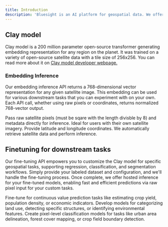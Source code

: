 ```yaml
---
title: Introduction
description: 'Bluesight is an AI platform for geospatial data. We offer hosted inference of <a target="_blank" href="https://github.com/Clay-foundation/model">Clay foundation model</a> and a fine-tuning API for downstream tasks.'
---
```


## Clay model

Clay model is a 200 million parameter open-source transformer generating embedding representation for any region on the planet. It was trained on a variety of open-source satellite data with a tile size of 256x256. You can read more about it on
<a target="_blank" href="https://clay-foundation.github.io/model/index.html">Clay model developer webpage.</a> 

### Embedding Inference

Our embedding inference API returns a 768-dimensional vector representation for any given satellite image. This embedding can be used for various downstream tasks that you can experiment with on your own. Each API call, whether using raw pixels or coordinates, returns normalized 768-vector output.

<CardGroup cols={2}>
  <Card
    title="Raw Pixel Inference"
    icon="satellite"
    href="/api-reference/raw-pixel-inference"
  >
    Pass raw satellite pixels (must be sqare with the length divisble by 8) and metadata directly for inference. Ideal for users with their own satellite imagery.
  </Card>
  <Card
    title="Coordinate-based Inference"
    icon="map-pin"
    href="/api-reference/coordinate-inference"
  >
    Provide latitude and longitude coordinates. We automatically retrieve satellite data and perform inference.
  </Card>
</CardGroup>

## Finetuning for downstream tasks

Our fine-tuning API empowers you to customize the Clay model for specific geospatial tasks, supporting regression, classification, and segmentation workflows. Simply provide your labeled dataset and configuration, and we'll handle the fine-tuning process. Once complete, we offer hosted inference for your fine-tuned models, enabling fast and efficient predictions via raw pixel input for your custom tasks.

<CardGroup cols={3}>
  <Card
    title="Regression"
    icon="chart-line"
    href="/api-reference/finetuning/regression"
  >
    Fine-tune for continuous value prediction tasks like estimating crop yield, population density, or economic indicators.
  </Card>
  <Card
    title="Classification"
    icon="tags"
    href="/api-reference/finetuning/classification"
  >
    Develop models for categorizing land use, detecting specific structures, or identifying environmental features.
  </Card>
  <Card
    title="Segmentation"
    icon="object-ungroup"
    href="/api-reference/finetuning/segmentation"
  >
    Create pixel-level classification models for tasks like urban area delineation, forest cover mapping, or crop field boundary detection.
  </Card>
</CardGroup>
